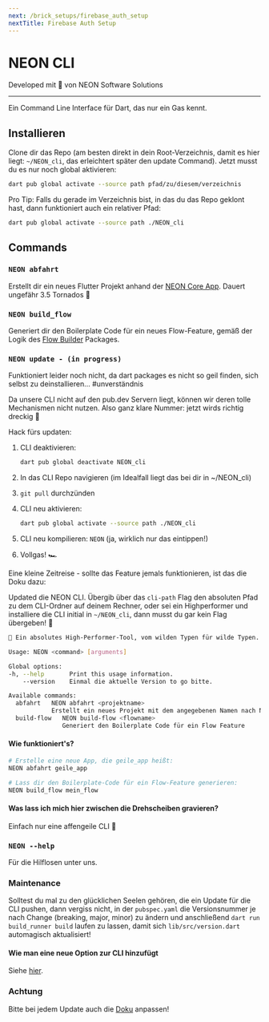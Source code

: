 ```yaml
---
next: /brick_setups/firebase_auth_setup
nextTitle: Firebase Auth Setup
---
```


# NEON CLI

Developed mit 💙 von NEON Software Solutions

---

Ein Command Line Interface für Dart, das nur ein Gas kennt.

## Installieren

Clone dir das Repo (am besten direkt in dein Root-Verzeichnis, damit es hier liegt: ```~/NEON_cli```, das erleichtert später den update Command). Jetzt musst du es nur noch global aktivieren:

```sh
dart pub global activate --source path pfad/zu/diesem/verzeichnis
```

Pro Tip: Falls du gerade im Verzeichnis bist, in das du das Repo geklont hast, dann funktioniert auch ein relativer Pfad:

```sh
dart pub global activate --source path ./NEON_cli
```

## Commands

### `NEON abfahrt`

Erstellt dir ein neues Flutter Projekt anhand der [NEON Core App][neon_core_app_link]. Dauert ungefähr 3.5 Tornados 🍺

### `NEON build_flow`

Generiert dir den Boilerplate Code für ein neues Flow-Feature, gemäß der Logik des [Flow Builder][flow_builder_link] Packages.

### `NEON update - (in progress)`

Funktioniert leider noch nicht, da dart packages es nicht so geil finden, sich selbst zu deinstallieren... #unverständnis

Da unsere CLI nicht auf den pub.dev Servern liegt, können wir deren tolle Mechanismen nicht nutzen. Also ganz klare Nummer: jetzt wirds richtig dreckig 🐷

Hack fürs updaten:

1. CLI deaktivieren:

    ```sh
    dart pub global deactivate NEON_cli
    ```

2. In das CLI Repo navigieren (im Idealfall liegt das bei dir in ~/NEON_cli)
3. ```git pull``` durchzünden
4. CLI neu aktivieren:

    ```sh
    dart pub global activate --source path ./NEON_cli
    ```

5. CLI neu kompilieren: ```NEON``` (ja, wirklich nur das eintippen!)
6. Vollgas! 🏎

Eine kleine Zeitreise - sollte das Feature jemals funktionieren, ist das die Doku dazu:

Updated die NEON CLI. Übergib über das ```cli-path``` Flag den absoluten Pfad zu dem CLI-Ordner auf deinem Rechner, oder sei ein Highperformer und installiere die CLI initial in ```~/NEON_cli```, dann musst du gar kein Flag übergeben! 😤

```sh
🥵 Ein absolutes High-Performer-Tool, vom wilden Typen für wilde Typen.

Usage: NEON <command> [arguments]

Global options:
-h, --help       Print this usage information.
    --version    Einmal die aktuelle Version to go bitte.

Available commands:
  abfahrt   NEON abfahrt <projektname>
            Erstellt ein neues Projekt mit dem angegebenen Namen nach NEON Maßstäben (to the 🌝) im aktuellen Verzeichnis.
  build-flow   NEON build-flow <flowname>
               Generiert den Boilerplate Code für ein Flow Feature
```

#### Wie funktioniert's?

```sh
# Erstelle eine neue App, die geile_app heißt:
NEON abfahrt geile_app
```

```sh
# Lass dir den Boilerplate-Code für ein Flow-Feature generieren:
NEON build_flow mein_flow
```

#### Was lass ich mich hier zwischen die Drehscheiben gravieren?

Einfach nur eine affengeile CLI 🐒

### `NEON --help`

Für die Hilflosen unter uns.

### Maintenance

Solltest du mal zu den glücklichen Seelen gehören, die ein Update für die CLI pushen, dann vergiss nicht, in der ```pubspec.yaml``` die Versionsnummer je nach Change (breaking, major, minor) zu ändern und anschließend ```dart run build_runner build``` laufen zu lassen, damit sich ```lib/src/version.dart``` automagisch aktualisiert!

#### Wie man eine neue Option zur CLI hinzufügt

Siehe [hier][add_option_to_cli_link].

### Achtung

Bitte bei jedem Update auch die [Doku][cli_docs_repo_link] anpassen!

[cli_docs_repo_link]: hhttps://github.com/NEON-Software-Solutions/NEON_cli_docs
[neon_core_app_link]: https://github.com/NEON-Software-Solutions/NEON_app_library/tree/main/neon_core_app
[flow_builder_link]: https://pub.dev/packages/flow_builder
[add_option_to_cli_link]: https://docs.page/NEON-Software-Solutions/NEON_cli_docs/add_new_brick

